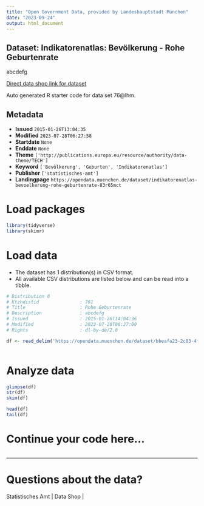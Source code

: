```yaml
---
title: "Open Government Data, provided by Landeshauptstadt München"
date: "2023-09-24"
output: html_document
---
```


## Dataset: Indikatorenatlas: Bevölkerung - Rohe Geburtenrate

abcdefg

[Direct data shop link for dataset](https://opendata.muenchen.de/dataset/76@lhm)

Auto generated R starter code for data set 76@lhm.

## Metadata

- **Issued** `2015-01-26T13:04:35`
- **Modified** `2023-07-28T06:27:58`
- **Startdate** `None`
- **Enddate** `None`
- **Theme** `['http://publications.europa.eu/resource/authority/data-theme/TECH']`
- **Keyword** `['Bevölkerung', 'Geburten', 'Indikatorenatlas']`
- **Publisher** `['statistisches-amt']`
- **Landingpage** `https://opendata.muenchen.de/dataset/indikatorenatlas-bevoelkerung-rohe-geburtenrate-83r65mct`


# Load packages

```r

library(tidyverse)
library(skimr)

```

# Load data

-   The dataset has 1 distribution(s) in CSV format.
-   All available CSV distributions are listed below and can be read into a tibble.

```r

# Distribution 0
# Ktzhdistid               : 761
# Title                    : Rohe Geburtenrate
# Description              : abcdefg
# Issued                   : 2015-01-26T14:04:36
# Modified                 : 2023-07-28T06:27:00
# Rights                   : dl-by-de/2.0

df <- read_delim('https://opendata.muenchen.de/dataset/bbeafa23-2c03-4fca-9b2e-c4b78c4ff850/resource/1ec077d4-93f1-4b64-b2a4-663a55cd7c57/download/indikat_bevoelkerung_rohe_geburtenrate_240723.csv')



```

# Analyze data

```r

glimpse(df)
str(df)
skim(df)

head(df)
tail(df)

```

# Continue your code here...

```r

```

------------------------------------------------------------------------

# Questions about the data?

Statistisches Amt | Data Shop | 
